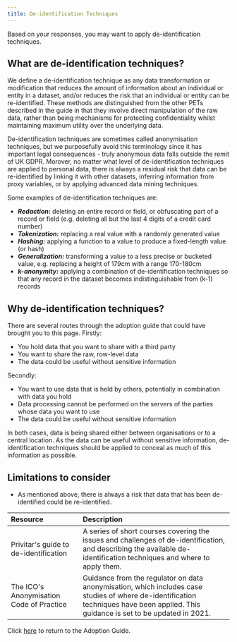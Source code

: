 ```yaml
---
title: De-identification Techniques
---
```



Based on your responses, you may want to apply de-identification techniques.

## What are de-identification techniques?

We define a de-identification technique as any data transformation or modification that reduces the amount of information about an individual or entity in a dataset, and/or reduces the risk that an individual or entity can be re-identified. These methods are distinguished from the other PETs described in the guide in that they involve direct manipulation of the raw data, rather than being mechanisms for protecting confidentiality whilst maintaining maximum utility over the underlying data.

De-identification techniques are sometimes called anonymisation techniques, but we purposefully avoid this terminology since it has important legal consequences - truly anonymous data falls outside the remit of UK GDPR. Morover, no matter what level of de-identification techniques are applied to personal data, there is always a residual risk that data can be re-identified by linking it with other datasets, inferring information from proxy variables, or by applying advanced data mining techniques.

Some examples of de-identification techniques are:

- _**Redaction:**_ deleting an entire record or field, or obfuscating part of a record or field (e.g. deleting all but the last 4 digits of a credit card number)
- _**Tokenization:**_ replacing a real value with a randomly generated value
- _**Hashing:**_ applying a function to a value to produce a fixed-length value (or hash)
- _**Generalization:**_ transforming a value to a less precise or bucketed value, e.g. replacing a height of 179cm with a range 170-180cm
- _**k-anonymity:**_ applying a combination of de-identification techniques so that any record in the dataset becomes indistinguishable from (k-1) records

## Why de-identification techniques?

There are several routes through the adoption guide that could have brought you to this page. Firstly:

- You hold data that you want to share with a third party
- You want to share the raw, row-level data
- The data could be useful without sensitive information

Secondly:

- You want to use data that is held by others, potentially in combination with data you hold
- Data processing cannot be performed on the servers of the parties whose data you want to use
- The data could be useful without sensitive information

In both cases, data is being shared either between organisations or to a central location. As the data can be useful without sensitive information, de-identification techniques should be applied to conceal as much of this information as possible.

## Limitations to consider

- As mentioned above, there is always a risk that data that has been de-identified could be re-identified.

<Collapse label="Resources">

| Resource                                                                                                                             | Description                                                                                                                                                                                                                                                                                                                                                                          |
| :----------------------------------------------------------------------------------------------------------------------------------- | :----------------------------------------------------------------------------------------------------------------------------------------------------------------------------------------------------------------------------------------------------------------------------------------------------------------------------------------------------------------------------------- |
| <OutboundLink href="https://www.privitar.com/resources/deidentification-guide/">Privitar's guide to de-identification</OutboundLink> | A series of short courses covering the issues and challenges of de-identification, and describing the available de-identification techniques and where to apply them.                                                                                                                                                                                                                |
| <OutboundLink href="https://ico.org.uk/media/1061/anonymisation-code.pdf">The ICO's Anonymisation Code of Practice</OutboundLink>    | Guidance from the regulator on data anonymisation, which includes case studies of where de-identification techniques have been applied. This guidance is <OutboundLink href="https://ico.org.uk/about-the-ico/news-and-events/news-and-blogs/2021/03/building-on-the-data-sharing-code-our-plans-for-updating-our-anonymisation-guidance/">set to be updated in 2021</OutboundLink>. |

</Collapse>

Click [here](/adoption-guide) to return to the Adoption Guide.
